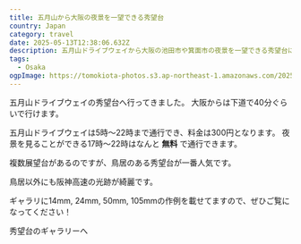 ```yaml
---
title: 五月山から大阪の夜景を一望できる秀望台
country: Japan
category: travel
date: 2025-05-13T12:38:06.632Z
description: 五月山ドライブウェイから大阪の池田市や箕面市の夜景を一望できる秀望台についての記事です。
tags:
  - Osaka
ogpImage: https://tomokiota-photos.s3.ap-northeast-1.amazonaws.com/2025/shubodai/img3.jpg
---
```


五月山ドライブウェイの秀望台へ行ってきました。
大阪からは下道で40分ぐらいで行けます。

五月山ドライブウェイは5時～22時まで通行でき、料金は300円となります。
夜景を見ることができる17時〜22時はなんと **無料** で通行できます。

複数展望台があるのですが、鳥居のある秀望台が一番人気です。

<BlogImage src="https://tomokiota-photos.s3.ap-northeast-1.amazonaws.com/2025/shubodai/img3.jpg" width={1000} />

鳥居以外にも阪神高速の光跡が綺麗です。

<BlogImage src="https://tomokiota-photos.s3.ap-northeast-1.amazonaws.com/2025/shubodai/img7.jpg" width={1000} />

ギャラリに14mm, 24mm, 50mm, 105mmの作例を載せてますので、ぜひご覧になってください！

<BlogLink href="/ja/gallery/shubodai" openNewTab={true}>秀望台のギャラリーへ</BlogLink>
